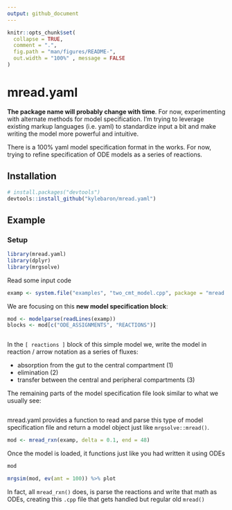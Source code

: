 ```yaml
---
output: github_document
---
```


<!-- README.md is generated from README.Rmd. Please edit that file -->

```r
knitr::opts_chunk$set(
  collapse = TRUE,
  comment = ".",
  fig.path = "man/figures/README-",
  out.width = "100%" , message = FALSE
)
```

# mread.yaml

<!-- badges: start -->
<!-- badges: end -->

__The package name will probably change with time__.  For now, experimenting
with alternate methods for model specification.  I'm trying to leverage existing
markup languages (i.e. yaml) to standardize input a bit and make writing the
model more powerful and intuitive.

There is a 100% yaml model specification format in the works.  For now, trying
to refine specification of ODE models as a series of reactions.

## Installation

``` r
# install.packages("devtools")
devtools::install_github("kylebaron/mread.yaml")
```


## Example

### Setup


```r
library(mread.yaml)
library(dplyr)
library(mrgsolve)
```


Read some input code
```r
examp <- system.file("examples", "two_cmt_model.cpp", package = "mread.yaml")
```

We are focusing on this __new model specification block__:

```r
mod <- modelparse(readLines(examp))
blocks <- mod[c("ODE_ASSIGNMENTS", "REACTIONS")]
```


```r

```

In the `[ reactions ]` block of this simple model we, write the model in 
reaction / arrow notation as a series of fluxes:

- absorption from the gut to the central compartment (1)
- elimination (2)
- transfer between the central and peripheral compartments (3)

The remaining parts of the model specification file look similar to what we 
usually see:
```yaml
```

mread.yaml provides a function to read and parse this type of model specification
file and return a model object just like `mrgsolve::mread()`.

```r
mod <- mread_rxn(examp, delta = 0.1, end = 48)
```

Once the model is loaded, it functions just like you had written it using ODEs

```r
mod
```

```r
mrgsim(mod, ev(amt = 100)) %>% plot
```


In fact, all `mread_rxn()` does, is parse the reactions and write that math 
as ODEs, creating this `.cpp` file that gets handled but regular old `mread()`

```c

```

